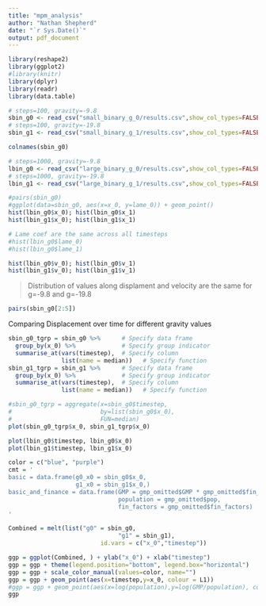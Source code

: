 ```yaml
---
title: "mpm_analysis"
author: "Nathan Shepherd"
date: "`r Sys.Date()`"
output: pdf_document
---
```


```r
library(reshape2)
library(ggplot2)
#library(knitr)
library(dplyr)
library(readr)
library(data.table)
```
```r
# steps=100, gravity=-9.8
sbin_g0 <- read_csv("small_binary_g_0/results.csv",show_col_types=FALSE)
# steps=100, gravity=-19.8
sbin_g1 <- read_csv("small_binary_g_1/results.csv",show_col_types=FALSE)
```
```r
colnames(sbin_g0)
```

```r
# steps=1000, gravity=-9.8
lbin_g0 <- read_csv("large_binary_g_0/results.csv",show_col_types=FALSE)
# steps=1000, gravity=-19.8
lbin_g1 <- read_csv("large_binary_g_1/results.csv",show_col_types=FALSE)
```

```r
#pairs(sbin_g0)
#ggplot(data=sbin_g0, aes(x=x_0, y=lame_0)) + geom_point()
hist(lbin_g0$x_0); hist(lbin_g0$x_1)
hist(lbin_g1$x_0); hist(lbin_g1$x_1)

# Lame coef are the same across all timesteps
#hist(lbin_g0$lame_0)
#hist(lbin_g0$lame_1)
```

```r
hist(lbin_g0$v_0); hist(lbin_g0$v_1)
hist(lbin_g1$v_0); hist(lbin_g1$v_1)
```
> Distribution of values along displament and velocity are the same for g=-9.8 and g=-19.8

```r
pairs(sbin_g0[2:5])
```

Comparing Displacement over time for different gravity values
```r
sbin_g0_tgrp = sbin_g0 %>%      # Specify data frame
  group_by(x_0) %>%             # Specify group indicator
  summarise_at(vars(timestep),  # Specify column
               list(name = median))   # Specify function
sbin_g1_tgrp = sbin_g1 %>%      # Specify data frame
  group_by(x_0) %>%             # Specify group indicator
  summarise_at(vars(timestep),  # Specify column
               list(name = median))   # Specify function

#sbin_g0_tgrp = aggregate(x=sbin_g0$timestep,
#                         by=list(sbin_g0$x_0),
#                         FUN=median)
plot(sbin_g0_tgrp$x_0, sbin_g1_tgrp$x_0)
```
```r
plot(lbin_g0$timestep, lbin_g0$x_0)
plot(lbin_g1$timestep, lbin_g1$x_0)
```

```r
color = c("blue", "purple")
cmt = '
basic = data.frame(g0_x0 = sbin_g0$x_0,
                   g1_x0 = sbin_g1$x_0,)
basic_and_finance = data.frame(GMP = gmp_omitted$GMP * gmp_omitted$fin_factors,
                               population = gmp_omitted$pop,
                               fin_factors = gmp_omitted$fin_factors)
'

Combined = melt(list("g0" = sbin_g0,
                               "g1" = sbin_g1),
                          id.vars = c("x_0","timestep"))

ggp = ggplot(Combined, ) + ylab("x_0") + xlab("timestep")
ggp = ggp + theme(legend.position="bottom", legend.box="horizontal")
ggp = ggp + scale_color_manual(values=color, name="")
ggp = ggp + geom_point(aes(x=timestep,y=x_0, colour = L1))
#ggp = ggp + geom_point(aes(x=log(population),y=log(GMP/population), colour = L1))
ggp
```

